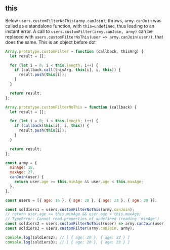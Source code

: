 
## this

Below `users.customFilterNoThis(army.canJoin)`, throws, `army.canJoin` was called
as a standalone function, with `this=undefined`, thus leading to an instant error.
A call to `users.customFilter(army.canJoin, army)` can be replaced with
`users.customFilterNoThis(user => army.canJoin(user))`, that does the same.
This is an object before dot

```js
Array.prototype.customFilter = function (callback, thisArg) {
  let result = [];

  for (let i = 0; i < this.length; i++) {
    if (callback.call(thisArg, this[i], i, this)) {
      result.push(this[i]);
    }
  }

  return result;
};

Array.prototype.customFilterNoThis = function (callback) {
  let result = [];

  for (let i = 0; i < this.length; i++) {
    if (callback(this[i], i, this)) {
      result.push(this[i]);
    }
  }

  return result;
};

const army = {
  minAge: 18,
  maxAge: 27,
  canJoin(user) {
    return user.age >= this.minAge && user.age < this.maxAge;
  },
};

const users = [{ age: 16 }, { age: 20 }, { age: 23 }, { age: 30 }];

const soldiers1 = users.customFilterNoThis(army.canJoin);
// return user.age >= this.minAge && user.age < this.maxAge;
// TypeError: Cannot read properties of undefined (reading 'minAge')
const soldiers2 = users.customFilterNoThis((user) => army.canJoin(user));
const soldiers3 = users.customFilter(army.canJoin, army);

console.log(soldiers2); // [ { age: 20 }, { age: 23 } ]
console.log(soldiers3); // [ { age: 20 }, { age: 23 } ]
```
